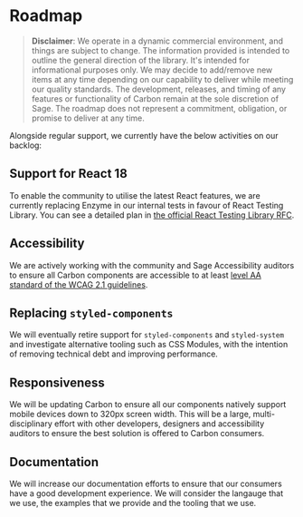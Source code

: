 
<Meta title="Contributing/Roadmap" />

# Roadmap

> **Disclaimer**: We operate in a dynamic commercial environment, and things are subject to change. The information provided is intended to outline the general direction of the library. It's intended for informational purposes only. We may decide to add/remove new items at any time depending on our capability to deliver while meeting our quality standards. The development, releases, and timing of any features or functionality of Carbon remain at the sole discretion of Sage. The roadmap does not represent a commitment, obligation, or promise to deliver at any time.

Alongside regular support, we currently have the below activities on our backlog:

## Support for React 18

To enable the community to utilise the latest React features, we are currently replacing Enzyme in our internal tests in favour of React Testing Library. You can see a detailed plan in [the official React Testing Library RFC](https://github.com/Sage/carbon/tree/master/rfcs/text/enzyme-to-rtl.md).

## Accessibility

We are actively working with the community and Sage Accessibility auditors to ensure all Carbon components are accessible to at least [level AA standard of the WCAG 2.1 guidelines](https://www.w3.org/WAI/standards-guidelines/wcag/).

## Replacing `styled-components`

We will eventually retire support for `styled-components` and `styled-system` and investigate alternative tooling such as CSS Modules, with the intention of removing technical debt and improving performance.

## Responsiveness

We will be updating Carbon to ensure all our components natively support mobile devices down to 320px screen width. This will be a large, multi-disciplinary effort with other developers, designers and accessibility auditors to ensure the best solution is offered to Carbon consumers.

## Documentation

We will increase our documentation efforts to ensure that our consumers have a good development experience.
We will consider the langauge that we use, the examples that we provide and the tooling that we use.
